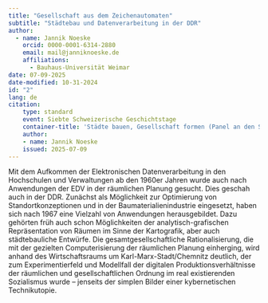 ```yaml
---
title: "Gesellschaft aus dem Zeichenautomaten"
subtitle: "Städtebau und Datenverarbeitung in der DDR"
author:
  - name: Jannik Noeske
    orcid: 0000-0001-6314-2880
    email: mail@janniknoeske.de
    affiliations:
      - Bauhaus-Universität Weimar
date: 07-09-2025
date-modified: 10-31-2024
id: "2"
lang: de
citation:
    type: standard
    event: Siebte Schweizerische Geschichtstage
    container-title: 'Städte bauen, Gesellschaft formen (Panel an den Siebten Schweizerischen Geschichtstagen)'
    author:
    - name: Jannik Noeske
    issued: 2025-07-09
---
```


Mit dem Aufkommen der Elektronischen Datenverarbeitung in den Hochschulen und Verwaltungen ab den 1960er Jahren wurde auch nach Anwendungen der EDV in der räumlichen Planung gesucht. Dies geschah auch in der DDR. Zunächst als Möglichkeit zur Optimierung von Standortkonzeptionen und in der Baumaterialienindustrie eingesetzt, haben sich nach 1967 eine Vielzahl von Anwendungen herausgebildet. Dazu gehörten früh auch schon Möglichkeiten der analytisch-grafischen Repräsentation von Räumen im Sinne der Kartografik, aber auch städtebauliche Entwürfe. Die gesamtgesellschaftliche Rationalisierung, die mit der gezielten Computerisierung der räumlichen Planung einherging, wird anhand des Wirtschaftsraums um Karl-Marx-Stadt/Chemnitz deutlich, der zum Experimentierfeld und Modellfall der digitalen Produktionsverhältnisse der räumlichen und gesellschaftlichen Ordnung im real existierenden Sozialismus wurde – jenseits der simplen Bilder einer kybernetischen Technikutopie. 